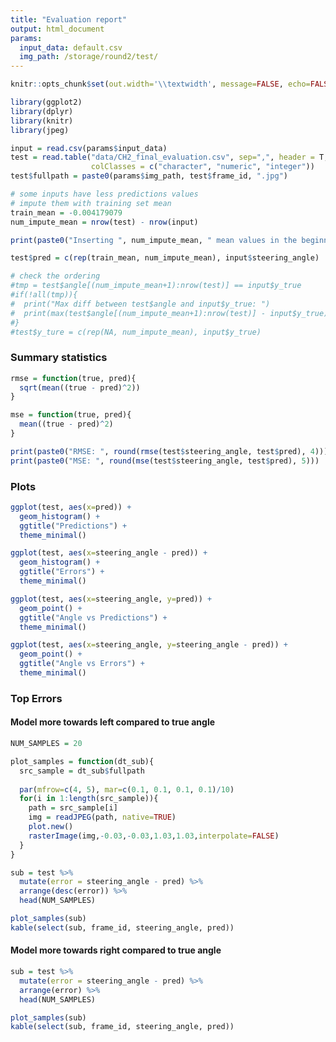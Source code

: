 ```yaml
---
title: "Evaluation report"
output: html_document
params:
  input_data: default.csv
  img_path: /storage/round2/test/
---
```


```r
knitr::opts_chunk$set(out.width='\\textwidth', message=FALSE, echo=FALSE)
```

```r
library(ggplot2)
library(dplyr)
library(knitr)
library(jpeg)

input = read.csv(params$input_data)
test = read.table("data/CH2_final_evaluation.csv", sep=",", header = T, 
                  colClasses = c("character", "numeric", "integer"))
test$fullpath = paste0(params$img_path, test$frame_id, ".jpg")

# some inputs have less predictions values
# impute them with training set mean
train_mean = -0.004179079
num_impute_mean = nrow(test) - nrow(input)

print(paste0("Inserting ", num_impute_mean, " mean values in the beginning of predictions."))

test$pred = c(rep(train_mean, num_impute_mean), input$steering_angle)

# check the ordering
#tmp = test$angle[(num_impute_mean+1):nrow(test)] == input$y_true
#if(!all(tmp)){
#  print("Max diff between test$angle and input$y_true: ")
#  print(max(test$angle[(num_impute_mean+1):nrow(test)] - input$y_true))
#}
#test$y_ture = c(rep(NA, num_impute_mean), input$y_true)
```


### Summary statistics

```r
rmse = function(true, pred){
  sqrt(mean((true - pred)^2))
}

mse = function(true, pred){
  mean((true - pred)^2)
}

print(paste0("RMSE: ", round(rmse(test$steering_angle, test$pred), 4)))
print(paste0("MSE: ", round(mse(test$steering_angle, test$pred), 5)))
```

### Plots

```r
ggplot(test, aes(x=pred)) +
  geom_histogram() +
  ggtitle("Predictions") +
  theme_minimal()

ggplot(test, aes(x=steering_angle - pred)) +
  geom_histogram() +
  ggtitle("Errors") +
  theme_minimal()

ggplot(test, aes(x=steering_angle, y=pred)) +
  geom_point() +
  ggtitle("Angle vs Predictions") +
  theme_minimal()

ggplot(test, aes(x=steering_angle, y=steering_angle - pred)) +
  geom_point() +
  ggtitle("Angle vs Errors") +
  theme_minimal()

```

### Top Errors

#### Model more towards left compared to true angle

```r
NUM_SAMPLES = 20

plot_samples = function(dt_sub){
  src_sample = dt_sub$fullpath
  
  par(mfrow=c(4, 5), mar=c(0.1, 0.1, 0.1, 0.1)/10)
  for(i in 1:length(src_sample)){
    path = src_sample[i]
    img = readJPEG(path, native=TRUE)
    plot.new()
    rasterImage(img,-0.03,-0.03,1.03,1.03,interpolate=FALSE)
  }
}

sub = test %>%
  mutate(error = steering_angle - pred) %>%
  arrange(desc(error)) %>%
  head(NUM_SAMPLES)

plot_samples(sub)
kable(select(sub, frame_id, steering_angle, pred))
```

#### Model more towards right compared to true angle

```r
sub = test %>%
  mutate(error = steering_angle - pred) %>%
  arrange(error) %>%
  head(NUM_SAMPLES)

plot_samples(sub)
kable(select(sub, frame_id, steering_angle, pred))
```

